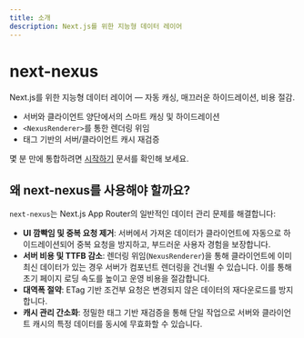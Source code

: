 ```yaml
---
title: 소개
description: Next.js를 위한 지능형 데이터 레이어
---
```


# next-nexus

Next.js를 위한 지능형 데이터 레이어 — 자동 캐싱, 매끄러운 하이드레이션, 비용 절감.

- 서버와 클라이언트 양단에서의 스마트 캐싱 및 하이드레이션
- `<NexusRenderer>`를 통한 렌더링 위임
- 태그 기반의 서버/클라이언트 캐시 재검증

몇 분 만에 통합하려면 [시작하기](/ko/getting-started) 문서를 확인해 보세요.

## 왜 next-nexus를 사용해야 할까요?

`next-nexus`는 Next.js App Router의 일반적인 데이터 관리 문제를 해결합니다:

- **UI 깜빡임 및 중복 요청 제거**: 서버에서 가져온 데이터가 클라이언트에 자동으로 하이드레이션되어 중복 요청을 방지하고, 부드러운 사용자 경험을 보장합니다.
- **서버 비용 및 TTFB 감소**: 렌더링 위임(`NexusRenderer`)을 통해 클라이언트에 이미 최신 데이터가 있는 경우 서버가 컴포넌트 렌더링을 건너뛸 수 있습니다. 이를 통해 초기 페이지 로딩 속도를 높이고 운영 비용을 절감합니다.
- **대역폭 절약**: ETag 기반 조건부 요청은 변경되지 않은 데이터의 재다운로드를 방지합니다.
- **캐시 관리 간소화**: 정밀한 태그 기반 재검증을 통해 단일 작업으로 서버와 클라이언트 캐시의 특정 데이터를 동시에 무효화할 수 있습니다.